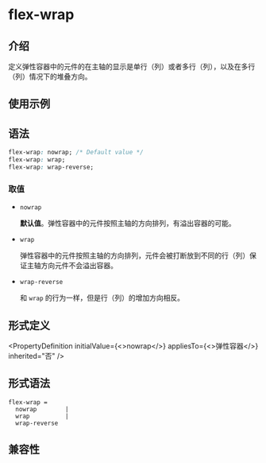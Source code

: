 # flex-wrap

## 介绍

定义弹性容器中的元件的在主轴的显示是单行（列）或者多行（列），以及在多行（列）情况下的堆叠方向。

## 使用示例


<Go
  example="css-api"
  defaultFile="src/flex-wrap/App.tsx"
  img="/assets/doc/css/flex-wrap.jpg"
  entry="src/flex-wrap"
  defaultEntryFile="dist/flex-wrap.lynx.bundle"
/>

## 语法

```css
flex-wrap: nowrap; /* Default value */
flex-wrap: wrap;
flex-wrap: wrap-reverse;
```

### 取值

- `nowrap`

  **默认值**。弹性容器中的元件按照主轴的方向排列，有溢出容器的可能。

- `wrap`

  弹性容器中的元件按照主轴的方向排列，元件会被打断放到不同的行（列）保证主轴方向元件不会溢出容器。

- `wrap-reverse`

  和 `wrap` 的行为一样，但是行（列）的增加方向相反。

## 形式定义


<PropertyDefinition
  initialValue={<>nowrap</>}
  appliesTo={<>弹性容器</>}
  inherited="否"
/>

## 形式语法

```
flex-wrap =
  nowrap        |
  wrap          |
  wrap-reverse
```

## 兼容性


<LegacyCompatTable metadata="css/properties/flex-wrap" />
